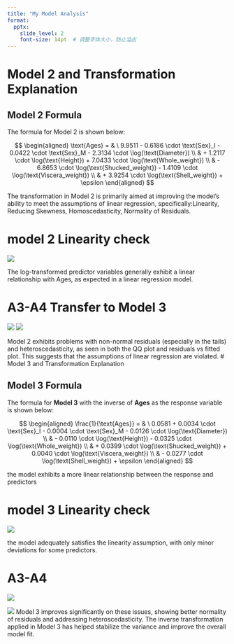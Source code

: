 ```yaml
---
title: "My Model Analysis"
format: 
  pptx:
    slide_level: 2
    font-size: 14pt  # 调整字体大小，防止溢出
---
```


# Model 2 and Transformation Explanation

## Model 2 Formula

The formula for Model 2 is shown below:

$$
\begin{aligned}
\text{Ages} = & \ 9.9511 - 0.6186 \cdot \text{Sex}_I - 0.0422 \cdot \text{Sex}_M - 2.3134 \cdot \log(\text{Diameter}) \\
              & + 1.2117 \cdot \log(\text{Height}) + 7.0433 \cdot \log(\text{Whole_weight}) \\
              & - 6.8653 \cdot \log(\text{Shucked_weight}) - 1.4109 \cdot \log(\text{Viscera_weight}) \\
              & + 3.9254 \cdot \log(\text{Shell_weight}) + \epsilon
\end{aligned}
$$

The transformation in Model 2 is primarily aimed at improving the model's ability to meet the assumptions of linear regression, specifically:Linearity, Reducing Skewness, Homoscedasticity, Normality of Residuals.

# model 2 Linearity check

![](model2check.png){fig-width="80%"}

The log-transformed predictor variables generally exhibit a linear relationship with Ages, as expected in a linear regression model.

# A3-A4 Transfer to Model 3

![](model2qq.png){fig-width="80%"} ![](model2resi.png){fig-width="80%"}

Model 2 exhibits problems with non-normal residuals (especially in the tails) and heteroscedasticity, as seen in both the QQ plot and residuals vs fitted plot. This suggests that the assumptions of linear regression are violated. \# Model 3 and Transformation Explanation

## Model 3 Formula

The formula for **Model 3** with the inverse of **Ages** as the response variable is shown below:

$$
\begin{aligned}
\frac{1}{\text{Ages}} = & \ 0.0581 + 0.0034 \cdot \text{Sex}_I - 0.0004 \cdot \text{Sex}_M - 0.0126 \cdot \log(\text{Diameter}) \\
                        & - 0.0110 \cdot \log(\text{Height}) - 0.0325 \cdot \log(\text{Whole_weight}) \\
                        & + 0.0399 \cdot \log(\text{Shucked_weight}) + 0.0040 \cdot \log(\text{Viscera_weight}) \\
                        & - 0.0277 \cdot \log(\text{Shell_weight}) + \epsilon
\end{aligned}
$$

the model exhibits a more linear relationship between the response and predictors

# model 3 Linearity check

![](model3check.png){fig-width="80%"}

the model adequately satisfies the linearity assumption, with only minor deviations for some predictors.

# A3-A4

![](model3qq.png){fig-width="80%"}

![](model3resi.png){fig-width="80%"} Model 3 improves significantly on these issues, showing better normality of residuals and addressing heteroscedasticity. The inverse transformation applied in Model 3 has helped stabilize the variance and improve the overall model fit.
